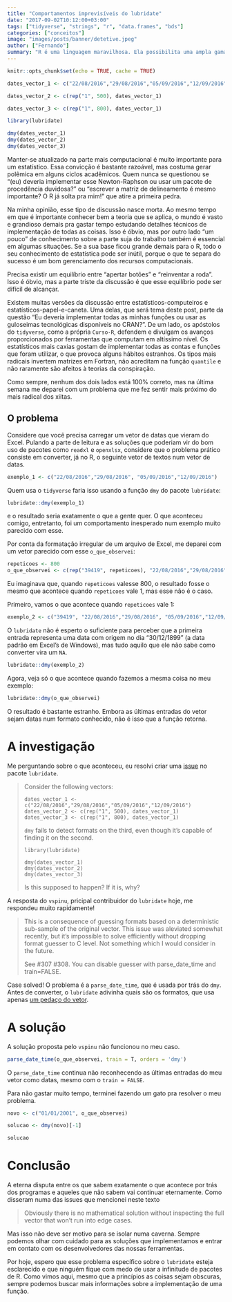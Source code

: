 ```yaml
---
title: "Comportamentos imprevisíveis do lubridate"
date: "2017-09-02T10:12:00+03:00"
tags: ["tidyverse", "strings", "r", "data.frames", "bds"]
categories: ["conceitos"]
image: "images/posts/banner/detetive.jpeg"
author: ["Fernando"]
summary: "R é uma linguagem maravilhosa. Ela possibilita uma ampla gama de aplicações interessantes. O seu maior trunfo está no rico ecossistema de pacotes, que são desenvolvidos e mantidos pela comunidade, sempre criativa na hora de lidar com os problemas. Entretanto, toda essa facilidade cobra um preço. Neste post vamos aprender que às vezes os programas não fazem exatamente o que estão dizendo que fazem."
---
```


```r
knitr::opts_chunk$set(echo = TRUE, cache = TRUE)

```

```r
dates_vector_1 <- c("22/08/2016","29/08/2016","05/09/2016","12/09/2016")

dates_vector_2 <- c(rep("1", 500), dates_vector_1)

dates_vector_3 <- c(rep("1", 800), dates_vector_1)

library(lubridate)

dmy(dates_vector_1)
dmy(dates_vector_2)
dmy(dates_vector_3)
```

Manter-se atualizado na parte mais computacional é muito importante para um estatístico. Essa convicção é bastante razoável, mas costuma gerar polêmica em alguns ciclos acadêmicos. Quem nunca se questionou se "(eu) deveria implementar esse Newton-Raphson ou usar um pacote de procedência duvidosa?" ou "escrever a matriz de delineamento é mesmo importante? O R já solta pra mim!" que atire a primeira pedra.

Na minha opinião, esse tipo de discussão nasce morta. Ao mesmo tempo em que é importante conhecer bem a teoria que se aplica, o mundo é vasto e grandioso demais pra gastar tempo estudando detalhes técnicos de implementação de todas as coisas. Isso é óbvio, mas por outro lado "um pouco" de conhecimento sobre a parte suja do trabalho também é essencial em algumas situações. Se a sua base ficou grande demais para o R, todo o seu conhecimento de estatística pode ser inútil, porque o que te separa do sucesso é um bom gerenciamento dos recursos computacionais.

Precisa existir um equilíbrio entre "apertar botões" e "reinventar a roda". Isso é óbvio, mas a parte triste da discussão é que esse equilíbrio pode ser difícil de alcançar. 

Existem muitas versões da discussão entre estatísticos-computeiros e estatísticos-papel-e-caneta. Uma delas, que será tema deste post, parte da questão "Eu deveria implementar todas as minhas funções ou usar as guloseimas tecnológicas disponíveis no CRAN?". De um lado, os apóstolos do `tidyverse`, como a própria `Curso-R`, defendem e divulgam os avanços proporcionados por ferramentas que computam em altíssimo nível. Os estatísticos mais caxias gostam de implementar todas as contas e funções que foram utilizar, o que provoca alguns hábitos estranhos. Os tipos mais radicais invertem matrizes em Fortran, não acreditam na função `quantile` e não raramente são afeitos à teorias da conspiração.

Como sempre, nenhum dos dois lados está 100% correto, mas na última semana me deparei com um problema que me fez sentir mais próximo do mais radical dos xiitas.

## O problema

Considere que você precisa carregar um vetor de datas que vieram do Excel. Pulando a parte de leitura e as soluções que poderiam vir do bom uso de pacotes como `readxl` e `openxlsx`, considere que o problema prático consiste em converter, já no R, o seguinte vetor de textos num vetor de datas.

```r

exemplo_1 <- c("22/08/2016","29/08/2016", "05/09/2016","12/09/2016")

```

Quem usa o `tidyverse` faria isso usando a função `dmy` do pacote `lubridate`:

```r

lubridate::dmy(exemplo_1)

```

e o resultado seria exatamente o que a gente quer. O que aconteceu comigo, entretanto, foi um comportamento inesperado num exemplo muito parecido com esse. 

Por conta da formatação irregular de um arquivo de Excel, me deparei com um vetor parecido com esse `o_que_observei`:

```r

repeticoes <- 800
o_que_observei <- c(rep("39419", repeticoes), "22/08/2016","29/08/2016", "05/09/2016","12/09/2016")

```

Eu imaginava que, quando `repeticoes` valesse 800, o resultado fosse o mesmo que acontece quando `repeticoes` vale 1, mas esse não é o caso.

Primeiro, vamos o que acontece quando `repeticoes` vale 1:

```r

exemplo_2 <- c("39419", "22/08/2016","29/08/2016", "05/09/2016","12/09/2016")

```

O `lubridate` não é esperto o suficiente para perceber que a primeira entrada representa uma data com origem no dia "30/12/1899" (a data padrão em Excel's de Windows), mas tudo aquilo que ele não sabe como converter vira um `NA`.

```r
lubridate::dmy(exemplo_2)
```

Agora, veja só o que acontece quando fazemos a mesma coisa no meu exemplo:

```r
lubridate::dmy(o_que_observei)
```

O resultado é bastante estranho. Embora as últimas entradas do vetor sejam datas num formato conhecido, não é isso que a função retorna.

# A investigação

Me perguntando sobre o que aconteceu, eu resolvi criar uma [issue](http://127.0.0.1:4321/blog/2017/07/29/2017-07-29-comportamentos-estranhos-lubridate/) no pacote `lubridate`.

> Consider the following vectors: 
> 
> ```
> dates_vector_1 <- c("22/08/2016","29/08/2016","05/09/2016","12/09/2016")
> dates_vector_2 <- c(rep("1", 500), dates_vector_1)
> dates_vector_3 <- c(rep("1", 800), dates_vector_1)
> ```
> 
> `dmy` fails to detect formats on the third, even though it's capable of finding it on the second.
> 
> ```
> library(lubridate)
> 
> dmy(dates_vector_1)
> dmy(dates_vector_2)
> dmy(dates_vector_3)
> ```
>
> Is this supposed to happen? If it is, why?

A resposta do `vspinu`, pricipal contribuidor do `lubridate` hoje, me respondeu muito rapidamente!

> This is a consequence of guessing formats based on a deterministic sub-sample of the original vector. This issue was aleviated somewhat recently, but it's impossible to solve efficiently without dropping format guesser to C level. Not something which I would consider in the future.
> 
> See #307 #308. You can disable guesser with parse_date_time and train=FALSE.

Case solved! O problema é a `parse_date_time`, que é usada por trás do `dmy`. Antes de converter, o `lubridate` adivinha quais são os formatos, que usa apenas [um pedaço do vetor](https://github.com/tidyverse/lubridate/issues/307).

# A solução

A solução proposta pelo `vspinu` não funcionou no meu caso.

```r

parse_date_time(o_que_observei, train = T, orders = 'dmy')
```

O `parse_date_time` continua não reconhecendo as últimas entradas do meu vetor como datas, mesmo com o `train = FALSE`. 

Para não gastar muito tempo, terminei fazendo um gato pra resolver o meu problema.

```r
novo <- c("01/01/2001", o_que_observei)

solucao <- dmy(novo)[-1]

solucao
```

# Conclusão

A eterna disputa entre os que sabem exatamente o que acontece por trás dos programas e aqueles que não sabem vai continuar eternamente. Como disseram numa das issues que mencionei neste texto

> Obviously there is no mathematical solution without inspecting the full vector that won't run into edge cases.

Mas isso não deve ser motivo para se isolar numa caverna. Sempre podemos olhar com cuidado para as soluções que implementamos e entrar em contato com os desenvolvedores das nossas ferramentas.

Por hoje, espero que esse problema específico sobre o `lubridate` esteja esclarecido e que ninguém fique com medo de usar a infinitude de pacotes de R. Como vimos aqui, mesmo que a princípios as coisas sejam obscuras, sempre podemos buscar mais informações sobre a implementação de uma função.

